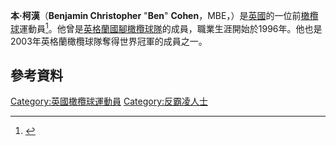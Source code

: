 '''本·柯漢'''（'''Benjamin Christopher''' "'''Ben'''" '''Cohen'''，MBE，{{bd|1978年|9月14日}}）是[[英國|英國]]的一位前[[橄欖球|橄欖球]]運動員<ref>{{cite web|last=Westbrook|first=Caroline|title=Ben Cohen|url=http://www.somethingjewish.co.uk/articles/679_ben_cohen.htm|work=Something Jewish|publisher=JMT Ventures|accessdate=11 September 2013|archive-date=2003-12-22|archive-url=https://web.archive.org/web/20031222232937/http://www.somethingjewish.co.uk/articles/679_ben_cohen.htm|dead-url=no}}</ref>。他曾是[[英格蘭國腳橄欖球隊|英格蘭國腳橄欖球隊]]的成員，職業生涯開始於1996年。他也是2003年英格蘭橄欖球隊奪得世界冠軍的成員之一。

==參考資料==
{{reflist}}

{{DEFAULTSORT:Cohen, Ben}}
[[Category:英國橄欖球運動員|Category:英國橄欖球運動員]]
[[Category:反霸凌人士|Category:反霸凌人士]]